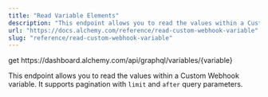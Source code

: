 ```yaml
---
title: "Read Variable Elements"
description: "This endpoint allows you to read the values within a Custom Webhook variable. It supports pagination with limit and after query parameters."
url: "https://docs.alchemy.com/reference/read-custom-webhook-variable"
slug: "reference/read-custom-webhook-variable"
---
```


get https\://dashboard.alchemy.com/api/graphql/variables/\{variable}

This endpoint allows you to read the values within a Custom Webhook variable. It supports pagination with `limit` and `after` query parameters.
